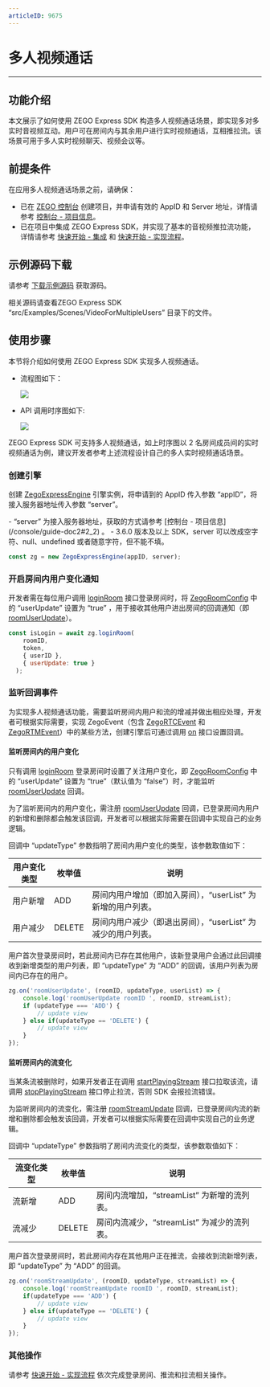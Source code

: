 ```yaml
---
articleID: 9675
---
```

# 多人视频通话

---

## 功能介绍

本文展示了如何使用 ZEGO Express SDK 构造多人视频通话场景，即实现多对多实时音视频互动。用户可在房间内与其余用户进行实时视频通话，互相推拉流。该场景可用于多人实时视频聊天、视频会议等。


## 前提条件

在应用多人视频通话场景之前，请确保：

- 已在 [ZEGO 控制台](https://console.zego.im) 创建项目，并申请有效的 AppID 和 Server 地址，详情请参考 [控制台 - 项目信息](/console/guide-doc2)。
- 已在项目中集成 ZEGO Express SDK，并实现了基本的音视频推拉流功能，详情请参考 [快速开始 - 集成](!ExpressVideoSDK-Integration/SDK_Integration) 和 [快速开始 - 实现流程](!ExpressVideoSDK-Integration/Solution_Implementation)。

## 示例源码下载

请参考 [下载示例源码](!DownloadDemo/DownloadDemo) 获取源码。

相关源码请查看ZEGO Express SDK “src/Examples/Scenes/VideoForMultipleUsers” 目录下的文件。

## 使用步骤

本节将介绍如何使用 ZEGO Express SDK 实现多人视频通话。

- 流程图如下：

  <Frame width="512" height="auto" caption=""><img src="https://storage.zego.im/sdk-doc/Pics/Android/ExpressSDK/Scenes/VideoForMultipleUsers/Video_for_Multiple_Users_process_android.png" /></Frame>


- API 调用时序图如下: 

  <Frame width="512" height="auto" caption=""><img src="https://storage.zego.im/sdk-doc/Pics/Web/ExpressSDK/Advanced_Features /Video_for_Multiple_Users_Web_new.png" /></Frame>

<Note title="说明">


   ZEGO Express SDK 可支持多人视频通话，如上时序图以 2 名房间成员间的实时视频通话为例，建议开发者参考上述流程设计自己的多人实时视频通话场景。
   
</Note>




### 创建引擎

创建 [ZegoExpressEngine](@-ZegoExpressEngine) 引擎实例，将申请到的 AppID 传入参数 “appID”，将接入服务器地址传入参数 “server”。

<Note title="说明">
- “server” 为接入服务器地址，获取的方式请参考 
[控制台 - 项目信息](/console/guide-doc2#2_2) 。
- 3.6.0 版本及以上 SDK，server 可以改成空字符、null、undefined 或者随意字符，但不能不填。
</Note>


```javascript
const zg = new ZegoExpressEngine(appID, server);
```

### 开启房间内用户变化通知

开发者需在每位用户调用 [loginRoom](@loginRoom) 接口登录房间时，将 [ZegoRoomConfig](@-ZegoRoomConfig) 中的 “userUpdate” 设置为 “true” ，用于接收其他用户进出房间的回调通知（即 [roomUserUpdate](@roomUserUpdate)）。

```javascript
const isLogin = await zg.loginRoom(
    roomID,
    token,
    { userID },
    { userUpdate: true }
  );
```


### 监听回调事件

为实现多人视频通话功能，需要监听房间内用户和流的增减并做出相应处理，开发者可根据实际需要，实现 ZegoEvent（包含 [ZegoRTCEvent](@-ZegoRTCEvent) 和 [ZegoRTMEvent](@-ZegoRTMEvent)）中的某些方法，创建引擎后可通过调用 [on](https://doc-zh.zego.im/article/api?doc=Express_Video_SDK_API~javascript_web~class~ZegoExpressEngine#on) 接口设置回调。


#### 监听房间内的用户变化

<Warning title="注意">


只有调用 [loginRoom](@loginRoom) 登录房间时设置了关注用户变化，即 [ZegoRoomConfig](@-ZegoRoomConfig) 中的 “userUpdate” 设置为 “true”（默认值为 “false”）时，才能监听 [roomUserUpdate](@roomUserUpdate) 回调。

</Warning>



为了监听房间内的用户变化，需注册 [roomUserUpdate](@roomUserUpdate) 回调，已登录房间内用户的新增和删除都会触发该回调，开发者可以根据实际需要在回调中实现自己的业务逻辑。

回调中 “updateType” 参数指明了房间内用户变化的类型，该参数取值如下：

| 用户变化类型 | 枚举值 | 说明|
|-|-|-|
| 用户新增 | ADD | 房间内用户增加（即加入房间），“userList” 为新增的用户列表。|
| 用户减少 | DELETE | 房间内用户减少（即退出房间），“userList” 为减少的用户列表。|

用户首次登录房间时，若此房间内已存在其他用户，该新登录用户会通过此回调接收到新增类型的用户列表，即 “updateType” 为 “ADD” 的回调，该用户列表为房间内已存在的用户。


```javascript
zg.on('roomUserUpdate', (roomID, updateType, userList) => {
    console.log('roomUserUpdate roomID ', roomID, streamList);
    if (updateType === 'ADD') {
        // update view
    } else if(updateType == 'DELETE') {
        // update view
    }
});
```


#### 监听房间内的流变化

<Warning title="注意">


当某条流被删除时，如果开发者正在调用 [startPlayingStream](@startPlayingStream) 接口拉取该流，请调用 [stopPlayingStream](@stopPlayingStream) 接口停止拉流，否则 SDK 会报拉流错误。

</Warning>



为监听房间内的流变化，需注册 [roomStreamUpdate](@roomStreamUpdate) 回调，已登录房间内流的新增和删除都会触发该回调，开发者可以根据实际需要在回调中实现自己的业务逻辑。

回调中 “updateType” 参数指明了房间内流变化的类型，该参数取值如下：

| 流变化类型 | 枚举值 | 说明 |
|-|-|-|
| 流新增 | ADD | 房间内流增加，“streamList” 为新增的流列表。|
| 流减少 | DELETE | 房间内流减少，“streamList” 为减少的流列表。|

用户首次登录房间时，若此房间内存在其他用户正在推流，会接收到流新增列表，即 “updateType” 为 “ADD” 的回调。


```javascript
zg.on('roomStreamUpdate', (roomID, updateType, streamList) => {
    console.log('roomStreamUpdate roomID ', roomID, streamList);
    if(updateType === 'ADD') {
    	// update view
    } else if(updateType == 'DELETE') {
    	// update view
    }
});
```


### 其他操作

请参考 [快速开始 - 实现流程](/real-time-video-web/integration/solution-implementation) 依次完成登录房间、推流和拉流相关操作。
